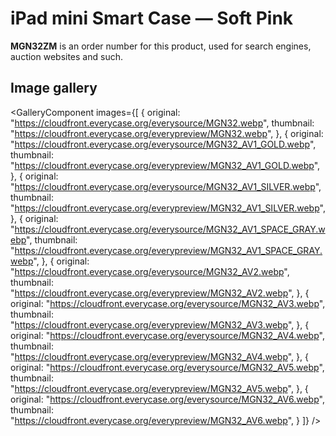 
# iPad mini Smart Case — Soft Pink

<Callout type='info' emoji='👉🏻'>**MGN32ZM** is an order number for this product, used for search engines, auction websites and such.</Callout>

## Image gallery

<GalleryComponent
    images={[
      {
        original: "https://cloudfront.everycase.org/everysource/MGN32.webp",
        thumbnail: "https://cloudfront.everycase.org/everypreview/MGN32.webp",
      },
      {
        original: "https://cloudfront.everycase.org/everysource/MGN32_AV1_GOLD.webp",
        thumbnail: "https://cloudfront.everycase.org/everypreview/MGN32_AV1_GOLD.webp",
      },
      {
        original: "https://cloudfront.everycase.org/everysource/MGN32_AV1_SILVER.webp",
        thumbnail: "https://cloudfront.everycase.org/everypreview/MGN32_AV1_SILVER.webp",
      },
      {
        original: "https://cloudfront.everycase.org/everysource/MGN32_AV1_SPACE_GRAY.webp",
        thumbnail: "https://cloudfront.everycase.org/everypreview/MGN32_AV1_SPACE_GRAY.webp",
      },
      {
        original: "https://cloudfront.everycase.org/everysource/MGN32_AV2.webp",
        thumbnail: "https://cloudfront.everycase.org/everypreview/MGN32_AV2.webp",
      },
      {
        original: "https://cloudfront.everycase.org/everysource/MGN32_AV3.webp",
        thumbnail: "https://cloudfront.everycase.org/everypreview/MGN32_AV3.webp",
      },
      {
        original: "https://cloudfront.everycase.org/everysource/MGN32_AV4.webp",
        thumbnail: "https://cloudfront.everycase.org/everypreview/MGN32_AV4.webp",
      },
      {
        original: "https://cloudfront.everycase.org/everysource/MGN32_AV5.webp",
        thumbnail: "https://cloudfront.everycase.org/everypreview/MGN32_AV5.webp",
      },
      {
        original: "https://cloudfront.everycase.org/everysource/MGN32_AV6.webp",
        thumbnail: "https://cloudfront.everycase.org/everypreview/MGN32_AV6.webp",
      }
    ]}
  />
